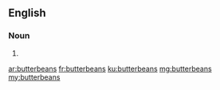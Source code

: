 ==English==

===Noun===
{{head|en}}

# {{plural of|butterbean}}

[[ar:butterbeans]]
[[fr:butterbeans]]
[[ku:butterbeans]]
[[mg:butterbeans]]
[[my:butterbeans]]